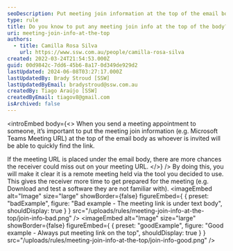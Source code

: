 ```yaml
---
seoDescription: Put meeting join information at the top of the email body to ensure attendees can quickly find the link and prepare for remote meetings.
type: rule
title: Do you know to put any meeting join info at the top of the body?
uri: meeting-join-info-at-the-top
authors:
  - title: Camilla Rosa Silva
    url: https://www.ssw.com.au/people/camilla-rosa-silva
created: 2022-03-24T21:54:53.000Z
guid: 00d9842c-7dd6-45b6-8a17-0d349de929d2
lastUpdated: 2024-06-08T03:27:17.000Z
lastUpdatedBy: Brady Stroud [SSW]
lastUpdatedByEmail: bradystroud@ssw.com.au
createdBy: Tiago Araújo [SSW]
createdByEmail: tiagov8@gmail.com
isArchived: false
---
```


<introEmbed
  body={<>
When you send a meeting appointment to someone, it’s important to put the meeting join information (e.g. Microsoft Teams Meeting URL) at the top of the email body as whoever is invited will be able to quickly find the link.

If the meeting URL is placed under the email body, there are more chances the receiver could miss out on your meeting URL.
  </>}
/>
By doing this, you will make it clear it is a remote meeting held via the tool you decided to use. This gives the receiver more time to get prepared for the meeting (e.g. Download and test a software they are not familiar with).
<imageEmbed
  alt="Image"
  size="large"
  showBorder={false}
  figureEmbed={ {
    preset: "badExample",
    figure: "Bad example - The meeting link is under text body",
    shouldDisplay: true
  } }
  src="/uploads/rules/meeting-join-info-at-the-top/join-info-bad.png"
/>
<imageEmbed
  alt="Image"
  size="large"
  showBorder={false}
  figureEmbed={ {
    preset: "goodExample",
    figure: "Good example - Always put meeting link on the top",
    shouldDisplay: true
  } }
  src="/uploads/rules/meeting-join-info-at-the-top/join-info-good.png"
/>
